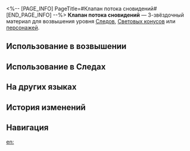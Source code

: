 <%-- [PAGE_INFO]
PageTitle=#Клапан потока сновидений#
[END_PAGE_INFO] --%>
{{Предмет Инфобокс
|id          = 114002
|Изображение = Предмет Клапан потока сновидений.png
|Тип         = Материал Следов
|Тип2        = Материал возвышения персонажа
|Инвентарь   = Материалы улучшения
|Редкость    = 3
|Эффект      = 
|Описание    = Компонент контроля созданий Мира грёз. Обычный материал для усиления.
|Источник1   = [[Труппа «Кошмарики» на уровне Равновесия 2 или выше]]
|Источник2   = [[Универсальная машина для синтеза: Синтез материалов]]
|Источник3   = [[Противники в Расходящейся вселенной]]
|Источник4   = [[Противники в Виртуальной вселенной]]
|Источник5   = [[Универсальная машина для синтеза: Обмен материалов]]
}}
{{Описание|Инструмент для манипуляций, регулирующий желания и контролирующий эмоции созданий Мира грёз.<br /><br />''«Если это устройство выйдет из строя, вы станете участником труппы "Кошмарики"».''}}
'''Клапан потока сновидений''' — 3-звёздочный материал для возвышения уровня [[Следы|Следов]], [[Световые конусы|Световых конусов]] или [[Персонажи|персонажей]].

==Использование в возвышении==
{{Использование в возвышении}}

==Использование в Следах==
{{Использование в следах}}

==На других языках==
{{На других языках
|en   = Dream Flow Valve
|zhs  = 流梦阀门
|zht  = 流夢閥門
|ja   = ドリームフローバルブ
|ko   = 꿈 흐름 밸브
|es   = Válvula del flujo de sueños
|fr   = Valve de débit onirique
|ru   = Клапан потока сновидений
|th   = Dream Flow Valve
|vi   = Van Dòng Chảy Giấc Mơ
|de   = Traumflussventil
|id   = Dream Flow Valve
|pt   = Válvula de Fluxo de Sonhos
}}

==История изменений==
{{История изменений|3.5}}

==Навигация==
{{Материалы улучшения Навбокс}}

[[en:]]